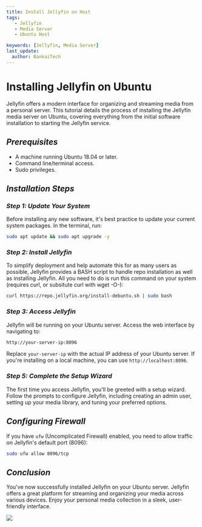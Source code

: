 ---
title: Install Jellyfin on Host
tags:
   - Jellyfin
   - Media Server
   - Ubuntu Host

keywords: [Jellyfin, Media Server]
last_update:
  author: BankaiTech
---

# **Installing Jellyfin on Ubuntu**

Jellyfin offers a modern interface for organizing and streaming media from a personal server. This tutorial details the process of installing the Jellyfin media server on Ubuntu, covering everything from the initial software installation to starting the Jellyfin service.

## ***Prerequisites***

- A machine running Ubuntu 18.04 or later.
- Command line/terminal access.
- Sudo privileges.

## ***Installation Steps***

### *Step 1: Update Your System*

Before installing any new software, it's best practice to update your current system packages. In the terminal, run:

```bash
sudo apt update && sudo apt upgrade -y
```

### *Step 2: Install Jellyfin*

To simplify deployment and help automate this for as many users as possible, Jellyfin provides a BASH script to handle repo installation as well as installing Jellyfin. All you need to do is run this command on your system (requires curl, or subsitute curl with wget -O-):

```bash
curl https://repo.jellyfin.org/install-debuntu.sh | sudo bash
```

### *Step 3: Access Jellyfin*

Jellyfin will be running on your Ubuntu server. Access the web interface by navigating to:

```bash
http://your-server-ip:8096
```

Replace `your-server-ip` with the actual IP address of your Ubuntu server. If you're installing on a local machine, you can use `http://localhost:8096`.

### *Step 5: Complete the Setup Wizard*

The first time you access Jellyfin, you'll be greeted with a setup wizard. Follow the prompts to configure Jellyfin, including creating an admin user, setting up your media library, and tuning your preferred options.

## ***Configuring Firewall***

If you have `ufw` (Uncomplicated Firewall) enabled, you need to allow traffic on Jellyfin's default port (8096):

```bash
sudo ufw allow 8096/tcp
```

## ***Conclusion***

You've now successfully installed Jellyfin on your Ubuntu server. Jellyfin offers a great platform for streaming and organizing your media across various devices. Enjoy your personal media collection in a sleek, user-friendly interface.

<a href="https://www.buymeacoffee.com/BankaiTech"><img src="https://img.buymeacoffee.com/button-api/?text=Buy me a beer&emoji=🍺&slug=BankaiTech&button_colour=FFDD00&font_colour=000000&font_family=Cookie&outline_colour=000000&coffee_colour=ffffff" /></a>
